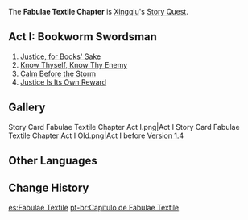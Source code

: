 {{Chapter Infobox
|character       = Xingqiu
|short           = Fabulae Textile
|act1            = Bookworm Swordsman
|ARReq1          = 26
|storyQuestReq1  = [[Tempus Fugit Chapter]] Act I: [[Troublesome Work]]
}}
The '''Fabulae Textile Chapter''' is [[Xingqiu]]'s [[Story Quest]].

==Act I: Bookworm Swordsman==
{{Main|Bookworm Swordsman}}
#[[Justice, for Books' Sake]]
#[[Know Thyself, Know Thy Enemy]]
#[[Calm Before the Storm (Story Quest)|Calm Before the Storm]]
#[[Justice Is Its Own Reward]]

==Gallery==
<gallery hideaddbutton="true" captionalign="center">
Story Card Fabulae Textile Chapter Act I.png|Act I
Story Card Fabulae Textile Chapter Act I Old.png|Act I before [[Version 1.4]]
</gallery>

==Other Languages==
{{Other Languages
|en      = Fabulae Textile Chapter
|zhs     = 锦织之章
|zhs_rm  = Jǐn Zhī zhī Zhāng
|zht     = 錦織之章
|zht_rm  = Jǐn Zhī zhī Zhāng
|zh_tl   = Chapter of the Brocade
|ja      = 錦織の章
|ja_rm   = Nishikiori no Shou
|ja_tl   = Chapter of the Brocade
|ko      = 금직의 장
|ko_rm   = Geumjik-ui Jang
|ko_tl   = Silk Brocade Chapter
|es      = Fabulae Textile
|fr      = Fabulae Textile
|ru      = Пёстрый Гобелен
|ru_tl   = Colorful {{tt|{{w|Gobelin}}}}
|th      = บทแห่งผืนผ้า
|th_rm   = Bot Haeng Phuen Pha
|th_tl   = Chapter of the Canvas
|vi      = Chương Cẩm Chức
|vi_tl   = 
|de      = Fabulae Textile
|id      = Chapter Fabulae Textile
|pt      = Fabulae Textile
}}

==Change History==
{{Change History|1.0}}

[[es:Fabulae Textile]]
[[pt-br:Capítulo de Fabulae Textile]]
